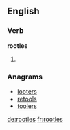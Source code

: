 ==English==

===Verb===
'''rootles'''

# {{en-third-person singular of|rootle}}

===Anagrams===
* [[looters#English|looters]]
* [[retools#English|retools]]
* [[toolers#English|toolers]]

[[de:rootles]]
[[fr:rootles]]